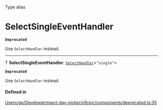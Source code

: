 <SectionTitle>Type alias</SectionTitle>

# SelectSingleEventHandler

<Description>

**`Deprecated`**

Use `SelectHandler` instead.

</Description>

---

Ƭ **SelectSingleEventHandler**: [`SelectHandler`](/api/types/SelectHandler.md)\<``"single"``\>

**`Deprecated`**

Use `SelectHandler` instead.

#### Defined in

[Users/gp/Developer/react-day-picker/v9/src/components/deprecated.ts:35](https://github.com/gpbl/react-day-picker/blob/4d332a01b/src/components/deprecated.ts#L35)
